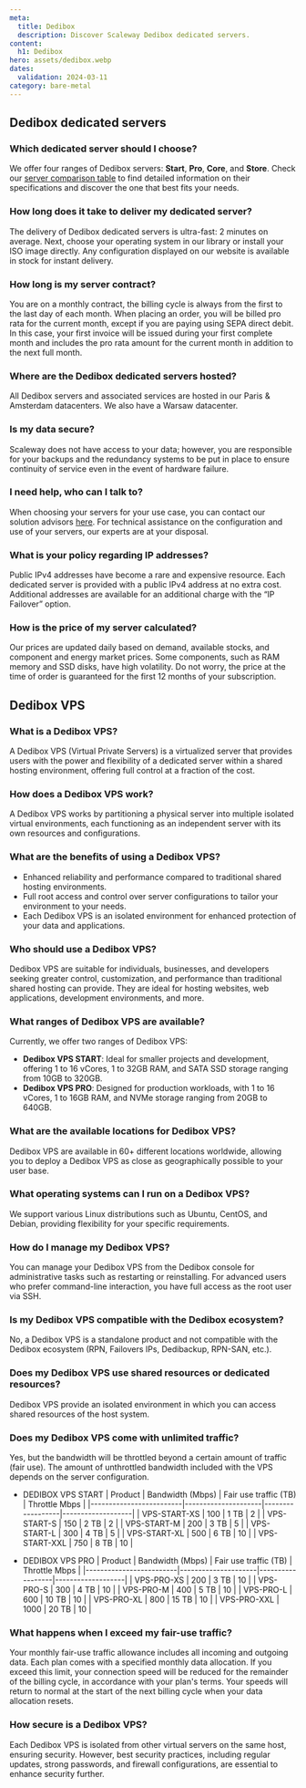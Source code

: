 ```yaml
---
meta:
  title: Dedibox
  description: Discover Scaleway Dedibox dedicated servers.
content:
  h1: Dedibox
hero: assets/dedibox.webp
dates:
  validation: 2024-03-11
category: bare-metal
---
```


## Dedibox dedicated servers

### Which dedicated server should I choose?
We offer four ranges of Dedibox servers: **Start**, **Pro**, **Core**, and **Store**. Check our [server comparison table](/dedibox/hardware/reference-content/server-comparison-table/) to find detailed information on their specifications and discover the one that best fits your needs.

### How long does it take to deliver my dedicated server?
The delivery of Dedibox dedicated servers is ultra-fast: 2 minutes on average. Next, choose your operating system in our library or install your ISO image directly. Any configuration displayed on our website is available in stock for instant delivery.

### How long is my server contract?
You are on a monthly contract, the billing cycle is always from the first to the last day of each month. When placing an order, you will be billed pro rata for the current month, except if you are paying using SEPA direct debit. In this case, your first invoice will be issued during your first complete month and includes the pro rata amount for the current month in addition to the next full month.

### Where are the Dedibox dedicated servers hosted?
All Dedibox servers and associated services are hosted in our Paris & Amsterdam datacenters. We also have a Warsaw datacenter.

### Is my data secure?
Scaleway does not have access to your data; however, you are responsible for your backups and the redundancy systems to be put in place to ensure continuity of service even in the event of hardware failure.

### I need help, who can I talk to?
When choosing your servers for your use case, you can contact our solution advisors [here](https://www.scaleway.com/en/contact/). For technical assistance on the configuration and use of your servers, our experts are at your disposal.

### What is your policy regarding IP addresses?
Public IPv4 addresses have become a rare and expensive resource. Each dedicated server is provided with a public IPv4 address at no extra cost. Additional addresses are available for an additional charge with the “IP Failover” option.

### How is the price of my server calculated?
Our prices are updated daily based on demand, available stocks, and component and energy market prices. Some components, such as RAM memory and SSD disks, have high volatility. Do not worry, the price at the time of order is guaranteed for the first 12 months of your subscription.

## Dedibox VPS

### What is a Dedibox VPS?
A Dedibox VPS (Virtual Private Servers) is a virtualized server that provides users with the power and flexibility of a dedicated server within a shared hosting environment, offering full control at a fraction of the cost.

### How does a Dedibox VPS work?
A Dedibox VPS works by partitioning a physical server into multiple isolated virtual environments, each functioning as an independent server with its own resources and configurations.

### What are the benefits of using a Dedibox VPS?
* Enhanced reliability and performance compared to traditional shared hosting environments.
* Full root access and control over server configurations to tailor your environment to your needs.
* Each Dedibox VPS is an isolated environment for enhanced protection of your data and applications.

### Who should use a Dedibox VPS?
Dedibox VPS are suitable for individuals, businesses, and developers seeking greater control, customization, and performance than traditional shared hosting can provide.
They are ideal for hosting websites, web applications, development environments, and more.

### What ranges of Dedibox VPS are available?
Currently, we offer two ranges of Dedibox VPS:
 * **Dedibox VPS START**: Ideal for smaller projects and development, offering 1 to 16 vCores, 1 to 32GB RAM, and SATA SSD storage ranging from 10GB to 320GB.
 * **Dedibox VPS PRO**: Designed for production workloads, with 1 to 16 vCores, 1 to 16GB RAM, and NVMe storage ranging from 20GB to 640GB.

### What are the available locations for Dedibox VPS?
Dedibox VPS are available in 60+ different locations worldwide, allowing you to deploy a Dedibox VPS as close as geographically possible to your user base.

### What operating systems can I run on a Dedibox VPS?
We support various Linux distributions such as Ubuntu, CentOS, and Debian, providing flexibility for your specific requirements.

### How do I manage my Dedibox VPS?
You can manage your Dedibox VPS from the Dedibox console for administrative tasks such as restarting or reinstalling. For advanced users who prefer command-line interaction, you have full access as the root user via SSH.

### Is my Dedibox VPS compatible with the Dedibox ecosystem?
No, a Dedibox VPS is a standalone product and not compatible with the Dedibox ecosystem (RPN, Failovers IPs, Dedibackup, RPN-SAN, etc.).

### Does my Dedibox VPS use shared resources or dedicated resources?
Dedibox VPS provide an isolated environment in which you can access shared resources of the host system.

### Does my Dedibox VPS come with unlimited traffic?
Yes, but the bandwidth will be throttled beyond a certain amount of traffic (fair use).
The amount of unthrottled bandwidth included with the VPS depends on the server configuration.

* DEDIBOX VPS START
|   Product               |   Bandwidth (Mbps)  |   Fair use traffic (TB)   |   Throttle Mbps   |
|-------------------------|---------------------|------------------|-------------------|
|   VPS-START-XS          |   100               |   1 TB           |   2               |
|   VPS-START-S           |   150               |   2 TB           |   2               |
|   VPS-START-M           |   200               |   3 TB           |   5               |
|   VPS-START-L           |   300               |   4 TB           |   5               |
|   VPS-START-XL          |   500               |   6 TB           |   10              |
|   VPS-START-XXL         |   750               |   8 TB           |   10              |

* DEDIBOX VPS PRO
|   Product               |   Bandwidth (Mbps)  |   Fair use traffic (TB)   |   Throttle Mbps   |
|-------------------------|---------------------|------------------|-------------------|
|   VPS-PRO-XS            |   200               |   3 TB           |   10              |
|   VPS-PRO-S             |   300               |   4 TB           |   10              |
|   VPS-PRO-M             |   400               |   5 TB           |   10              |
|   VPS-PRO-L             |   600               |   10 TB          |   10              |
|   VPS-PRO-XL            |   800               |   15 TB          |   10              |
|   VPS-PRO-XXL           |   1000              |   20 TB          |   10              |


### What happens when I exceed my fair-use traffic?

Your monthly fair-use traffic allowance includes all incoming and outgoing data. Each plan comes with a specified monthly data allocation.
If you exceed this limit, your connection speed will be reduced for the remainder of the billing cycle, in accordance with your plan's terms.
Your speeds will return to normal at the start of the next billing cycle when your data allocation resets.

### How secure is a Dedibox VPS?
Each Dedibox VPS is isolated from other virtual servers on the same host, ensuring security. However, best security practices, including regular updates, strong passwords, and firewall configurations, are essential to enhance security further.
